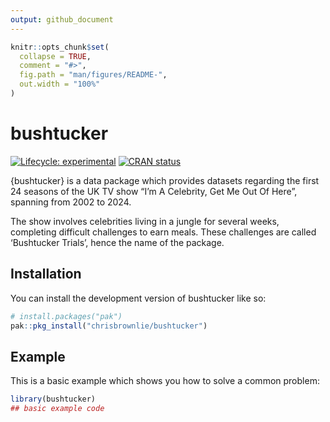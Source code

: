```yaml
---
output: github_document
---
```


<!-- README.md is generated from README.Rmd. Please edit that file -->

```r
knitr::opts_chunk$set(
  collapse = TRUE,
  comment = "#>",
  fig.path = "man/figures/README-",
  out.width = "100%"
)
```

# bushtucker

<!-- badges: start -->
[![Lifecycle: experimental](https://img.shields.io/badge/lifecycle-experimental-orange.svg)](https://lifecycle.r-lib.org/articles/stages.html#experimental)
[![CRAN status](https://www.r-pkg.org/badges/version/bushtucker)](https://CRAN.R-project.org/package=bushtucker)
<!-- badges: end -->

{bushtucker} is a data package which provides datasets regarding the first
24 seasons of the UK TV show "I'm A Celebrity, Get Me Out Of Here", spanning
from 2002 to 2024.

The show involves celebrities living in a jungle for several weeks, completing
difficult challenges to earn meals. These challenges are called 'Bushtucker Trials',
hence the name of the package.

## Installation

You can install the development version of bushtucker like so:

``` r
# install.packages("pak")
pak::pkg_install("chrisbrownlie/bushtucker")
```

## Example

This is a basic example which shows you how to solve a common problem:

```r
library(bushtucker)
## basic example code
```
